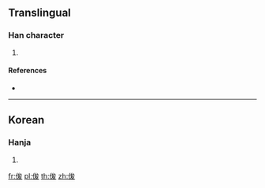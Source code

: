 {{character info/new}}
==Translingual==

===Han character===
{{Han char|rn=9|rad=人|as=06|sn=8|four=23247|canj=OIKE|ids=⿰亻⿱厶友}}

# {{defn|Han|sort=人06}}

====References====
* {{Han ref|kx=0102.291|dkj=|dj=|hdz=|uh=3453|ud=13395|bh=|bd=}}

----

==Korean==

===Hanja===
{{ko-hanja|hangeul=준|rv=jun|mr=chun|y=cwun|eumhun=준걸|ehrv=jun-geol|ehmr=chun'gŏl|ehy=cwunkel}}

# {{defn|lang=ko|sort=人06}}

[[fr:㑓]]
[[pl:㑓]]
[[th:㑓]]
[[zh:㑓]]